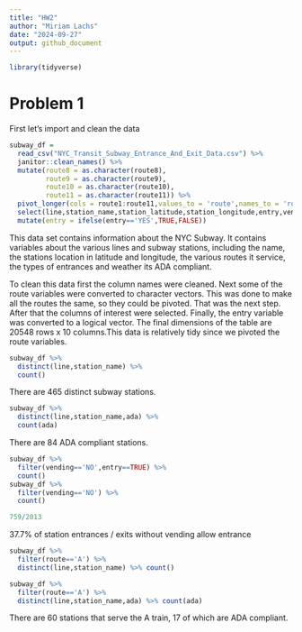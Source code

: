 ```yaml
---
title: "HW2"
author: "Miriam Lachs"
date: "2024-09-27"
output: github_document
---
```


```r
library(tidyverse)
```

# Problem 1 

First let's import and clean the data

```r
subway_df =
  read_csv("NYC_Transit_Subway_Entrance_And_Exit_Data.csv") %>% 
  janitor::clean_names() %>% 
  mutate(route8 = as.character(route8),
         route9 = as.character(route9),
         route10 = as.character(route10),
         route11 = as.character(route11)) %>% 
  pivot_longer(cols = route1:route11,values_to = 'route',names_to = 'route_num') %>% 
  select(line,station_name,station_latitude,station_longitude,entry,vending,entrance_type,ada,route_num,route) %>% 
  mutate(entry = ifelse(entry=='YES',TRUE,FALSE))
```

This data set contains information about the NYC Subway. It contains variables about the various lines and subway stations, including the name, the stations location in latitude and longitude, the various routes it service, the types of entrances and weather its ADA compliant. 

To clean this data first the column names were cleaned. Next some of the route variables were converted to character vectors. This was done to make all the routes the same, so they could be pivoted. That was the next step. After that the columns of interest were selected. Finally, the entry variable was converted to a logical vector. The final dimensions of the table are 20548 rows x 10 columns.This data is relatively tidy since we pivoted the route variables. 

```r
subway_df %>% 
  distinct(line,station_name) %>% 
  count()
```

There are 465 distinct subway stations.

```r
subway_df %>% 
  distinct(line,station_name,ada) %>% 
  count(ada)
```

There are 84 ADA compliant stations.

```r
subway_df %>% 
  filter(vending=='NO',entry==TRUE) %>% 
  count()
subway_df %>% 
  filter(vending=='NO') %>% 
  count()

759/2013
```
37.7% of station entrances / exits without vending allow entrance

```r
subway_df %>% 
  filter(route=='A') %>% 
  distinct(line,station_name) %>% count()

subway_df %>% 
  filter(route=='A') %>% 
  distinct(line,station_name,ada) %>% count(ada)
```
There are 60 stations that serve the A train, 17 of which are ADA compliant.
